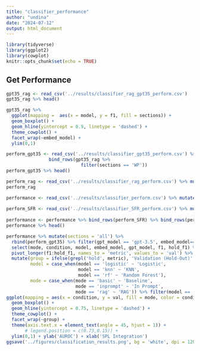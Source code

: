 ```yaml
---
title: "classifier_performance"
author: "undina"
date: "2024-07-12"
output: html_document
---
```


```r
library(tidyverse)
library(ggplot2)
library(cowplot)
knitr::opts_chunk$set(echo = TRUE)
```



## Get Performance

```r
gpt35_rag <- read_csv('../results/classifier_rag_gpt35_perform.csv')
gpt35_rag %>% head()

gpt35_rag %>% 
  ggplot(mapping =  aes(x = model, y = f1, fill = sections)) +
  geom_boxplot() + 
  geom_hline(yintercept = 0.9, linetype = 'dashed') + 
  theme_cowplot() +
  facet_wrap(~embed_model) + 
  ylim(0,1)
```


```r
perform_gpt35 <- read_csv('../results/classifier_gpt35_perform.csv') %>% mutate(sections = 'all') %>% 
                bind_rows(gpt35_rag %>% 
                            filter(sections == 'WP'))
perform_gpt35 %>% head()
```


```r
perform_rag <- read_csv('../results/classifier_rag_perform.csv') %>% mutate(gpt_model = 'gpt-4')
perform_rag
```


```r
performance <- read_csv('../results/classifier_perform.csv') %>% mutate('embed_model' = 'ember-v1',
                                                                        'gpt_model' = 'gpt-4')
perform_SFR <- read_csv('../results/classifier_SFR_perform.csv') %>% mutate('embed_model' = 'SFR-Embedding-Mistral',
                                                                            'gpt_model' = 'gpt-4')
performance <- performance %>% bind_rows(perform_SFR) %>% bind_rows(perform_rag) 
performance %>% head()
```

```r
performance %>% mutate(sections = 'all') %>%
  rbind(perform_gpt35) %>% filter(gpt_model == 'gpt-3.5', embed_model=='SFR-Embedding-Mistral') %>%
  select(mode, condition, model, embed_model, gpt_model, f1, hold_f1) %>%
  pivot_longer(f1:hold_f1, names_to = 'metric', values_to = 'val') %>%
  mutate(group = ifelse(grepl('hold', metric), 'Validation (Hold-Out)', 'Test'),
         model = case_when(model == 'logistic' ~ 'Logistic',
                           model == 'knn' ~ 'KNN',
                           model == 'rf' ~ 'Random Forest'),
         mode = case_when(mode == 'basic' ~ 'Baseline',
                          mode == 'inprompt' ~ 'In Prompt',
                          mode == 'rag' ~ 'RAG')) %>% filter(model == 'Logistic') %>%
ggplot(mapping = aes(x = condition, y = val, fill = mode, color = condition)) +
  geom_boxplot() +
  geom_hline(yintercept = 0.75, linetype = 'dashed') + 
  theme_cowplot() +
  facet_wrap(~group) + 
  theme(axis.text.x = element_text(angle = 45, hjust = 1)) + 
       # legend.position = c(0.73,0.15)) + 
  ylim(0,1) + ylab('AUROC') + xlab('SPL Integration')
ggsave('../figures/classification_results.png', bg = 'white', dpi = 1200, width = 8, height = 5)
```



